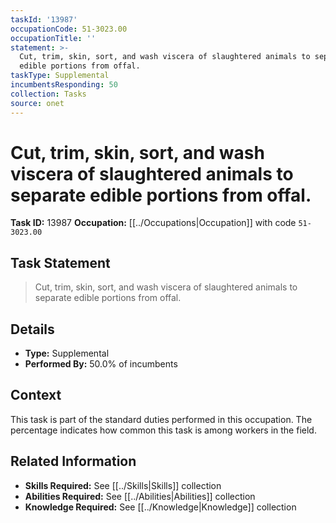```yaml
---
taskId: '13987'
occupationCode: 51-3023.00
occupationTitle: ''
statement: >-
  Cut, trim, skin, sort, and wash viscera of slaughtered animals to separate
  edible portions from offal.
taskType: Supplemental
incumbentsResponding: 50
collection: Tasks
source: onet
---
```

# Cut, trim, skin, sort, and wash viscera of slaughtered animals to separate edible portions from offal.

**Task ID:** 13987
**Occupation:** [[../Occupations|Occupation]] with code `51-3023.00`

## Task Statement

> Cut, trim, skin, sort, and wash viscera of slaughtered animals to separate edible portions from offal.

## Details

- **Type:** Supplemental
- **Performed By:** 50.0% of incumbents

## Context

This task is part of the standard duties performed in this occupation. The percentage indicates how common this task is among workers in the field.

## Related Information

- **Skills Required:** See [[../Skills|Skills]] collection
- **Abilities Required:** See [[../Abilities|Abilities]] collection
- **Knowledge Required:** See [[../Knowledge|Knowledge]] collection
